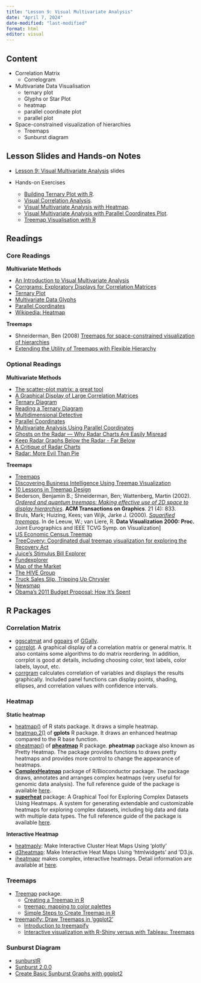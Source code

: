```yaml
---
title: "Lesson 9: Visual Multivariate Analysis"
date: "April 7, 2024"
date-modified: "last-modified"
format: html
editor: visual
---
```


## Content

-   Correlation Matrix
    -   Correlogram
-   Multivariate Data Visualisation
    -   ternary plot
    -   Glyphs or Star Plot
    -   heatmap
    -   parallel coordinate plot
    -   parallel plot
-   Space-constrained visualization of hierarchies
    -   Treemaps
    -   Sunburst diagram

## Lesson Slides and Hands-on Notes

-   [Lesson 9: Visual Multivariate Analysis](../lesson/Lesson06/Lesson06-VMA.html) slides

-   Hands-on Exercises

    -   [Building Ternary Plot with R](https://r4va.netlify.app/chap13).
    -   [Visual Correlation Analysis](https://r4va.netlify.app/chap06).
    -   [Visual Multivariate Analysis with Heatmap](https://r4va.netlify.app/chap14).
    -   [Visual Multivariate Analysis with Parallel Coordinates Plot](https://r4va.netlify.app/chap15).
    -   [Treemap Visualisation with R](https://r4va.netlify.app/chap16)

## Readings

### Core Readings

**Multivariate Methods**

-   [An Introduction to Visual Multivariate Analysis](http://www.perceptualedge.com/articles/b-eye/visual_multivariate_analysis.pdf)
-   [Corrgrams: Exploratory Displays for Correlation Matrices](https://search-proquest-com.libproxy.smu.edu.sg/docview/228501277?rfr_id=info%3Axri%2Fsid%3Aprimo)
-   [Ternary Plot](https://en.wikipedia.org/wiki/Ternary_plot)
-   [Multivariate Data Glyphs](https://link-springer-com.libproxy.smu.edu.sg/content/pdf/10.1007%2F978-3-540-33037-0_8.pdf)
-   [Parallel Coordinates](https://link-springer-com.libproxy.smu.edu.sg/content/pdf/10.1007%2F978-3-540-33037-0_25.pdf)
-   [Wikipedia: Heatmap](http://en.wikipedia.org/wiki/Heat_map)

**Treemaps**

-   Shneiderman, Ben (2008) [Treemaps for space-constrained visualization of hierarchies](http://www.cs.umd.edu/hcil/treemap-history/)
-   [Extending the Utility of Treemaps with Flexible Hierarchy](http://www.cs.umd.edu/hcil/treemap/FLEXIBLE-HIERARCHY-FINAL.pdf)

### Optional Readings

**Multivariate Methods**

-   [The scatter-plot matrix: a great tool](http://junkcharts.typepad.com/junk_charts/2010/06/the-scatterplot-matrix-a-great-tool.html)
-   [A Graphical Display of Large Correlation Matrices](https://search-proquest-com.libproxy.smu.edu.sg/docview/1750838449?rfr_id=info%3Axri%2Fsid%3Aprimo)
-   [Ternary Diagram](https://www.sciencedirect.com/topics/engineering/ternary-diagram)
-   [Reading a Ternary Diagram](http://csmgeo.csm.jmu.edu/geollab/fichter/Sedrx/readternary.html)
-   [Multidimensional Detective](http://www.ifs.tuwien.ac.at/~silvia/wien/vu-infovis/articles/Inselberg-InfoVis97.pdf)
-   [Parallel Coordinates](https://eagereyes.org/techniques/parallel-coordinates)
-   [Multivariate Analysis Using Parallel Coordinates](http://www.perceptualedge.com/articles/b-eye/parallel_coordinates.pdf)
-   [Ghosts on the Radar --- Why Radar Charts Are Easily Misread](https://towardsdatascience.com/ghosts-on-the-radar-why-radar-charts-are-easily-misread-dba00fc399ef)
-   [Keep Radar Graphs Below the Radar - Far Below](https://www.perceptualedge.com/articles/dmreview/radar_graphs.pdf)
-   [A Critique of Radar Charts](https://blog.scottlogic.com/2011/09/23/a-critique-of-radar-charts.html)
-   [Radar: More Evil Than Pie](https://www.darkhorseanalytics.com/blog/radar-more-evil-than-pie)

**Treemaps**

-   [Treemaps](http://eagereyes.org/Techniques/Treemaps.html)
-   [Discovering Business Intelligence Using Treemap Visualization](http://www.b-eye-network.com/view/2673)
-   [10 Lessons in Treemap Design](http://www.juiceanalytics.com/writing/10-lessons-treemap-design/)
-   Bederson, Benjamin B.; Shneiderman, Ben; Wattenberg, Martin (2002). [*Ordered and quantum treemaps: Making effective use of 2D space to display hierarchies*](http://delivery.acm.org.libproxy.smu.edu.sg/10.1145/580000/571649/p833-b_bederson.pdf?ip=202.161.43.77&id=571649&acc=ACTIVE%20SERVICE&key=FF6731C4D3E3CFFF%2E39D185EE56A58666%2E4D4702B0C3E38B35%2E4D4702B0C3E38B35&__acm__=1538033167_4a6787aed9b15196b9e585b3af4b7031). **ACM Transactions on Graphics**. 21 (4): 833.
-   Bruls, Mark; Huizing, Kees; van Wijk, Jarke J. (2000). [*Squarified treemaps*](http://www.win.tue.nl/~vanwijk/stm.pdf). In de Leeuw, W.; van Liere, R. **Data Visualization 2000: Proc.** Joint Eurographics and IEEE TCVG Symp. on Visualization\]
-   [US Economic Census Treemap](http://www.juiceanalytics.com/writing/us-economic-census-treemap/)
-   [TreeCovery: Coordinated dual treemap visualization for exploring the Recovery Act](https://ac-els-cdn-com.libproxy.smu.edu.sg/S0740624X11001055/1-s2.0-S0740624X11001055-main.pdf?_tid=5f3e825d-c9d0-414f-b1d2-3ffbe8e115d1&acdnat=1538033558_64b0c1431092fec2ea12cc5e7ba8e77b)
-   [Juice's Stimulus Bill Explorer](http://www.juiceanalytics.com/writing/juices-stimulus-bill-explorer/)
-   [Fundexplorer](http://www.cc.gatech.edu/gvu/ii/fundexplorer/)
-   [Map of the Market](http://www.smartmoney.com/map-of-the-market/)
-   [The HIVE Group](http://www.hivegroup.com/gallery/index.html)
-   [Truck Sales Slip, Tripping Up Chrysler](http://www.nytimes.com/imagepages/2007/02/25/business/20070225_CHRYSLER_GRAPHIC.html)
-   [Newsmap](http://newsmap.jp/)
-   [Obama's 2011 Budget Proposal: How It's Spent](http://www.nytimes.com/interactive/2010/02/01/us/budget.html)

## R Packages

### Correlation Matrix

-   [ggscatmat](https://ggobi.github.io/ggally/#ggallyggscatmat) and [ggpairs](https://ggobi.github.io/ggally/#ggallyggpairs) of [GGally](https://ggobi.github.io/ggally/index.html).
-   [corrplot](https://cran.r-project.org/web/packages/corrplot/index.html). A graphical display of a correlation matrix or general matrix. It also contains some algorithms to do matrix reordering. In addition, corrplot is good at details, including choosing color, text labels, color labels, layout, etc.
-   [corrgram](https://cran.r-project.org/web/packages/corrgram/index.html) calculates correlation of variables and displays the results graphically. Included panel functions can display points, shading, ellipses, and correlation values with confidence intervals.

### Heatmap

**Static heatmap**

-   [heatmap()](https://www.rdocumentation.org/packages/stats/versions/3.6.0/topics/heatmap) of R stats package. It draws a simple heatmap.
-   [heatmap.2()](https://www.rdocumentation.org/packages/gplots/versions/3.0.1.1/topics/heatmap.2) of **gplots** R package. It draws an enhanced heatmap compared to the R base function.
-   [pheatmap()](https://www.rdocumentation.org/packages/pheatmap/versions/1.0.12/topics/pheatmap) of [**pheatmap**](https://www.rdocumentation.org/packages/pheatmap) R package. **pheatmap** package also known as Pretty Heatmap. The package provides functions to draws pretty heatmaps and provides more control to change the appearance of heatmaps.
-   [**ComplexHeatmap**](https://bioconductor.org/packages/release/bioc/html/ComplexHeatmap.html) package of R/Bioconductor package. The package draws, annotates and arranges complex heatmaps (very useful for genomic data analysis). The full reference guide of the package is available [here](https://jokergoo.github.io/ComplexHeatmap-reference/book/).
-   [**superheat**](https://cran.r-project.org/web/packages/superheat/) package: A Graphical Tool for Exploring Complex Datasets Using Heatmaps. A system for generating extendable and customizable heatmaps for exploring complex datasets, including big data and data with multiple data types. The full reference guide of the package is available [here](https://rlbarter.github.io/superheat/).

**Interactive Heatmap**

-   [heatmaply](https://cran.r-project.org/web/packages/heatmaply/index.html): Make Interactive Cluster Heat Maps Using 'plotly'
-   [d3heatmap](https://cran.r-project.org/web/packages/d3heatmap/index.html): Make Interactive Heat Maps Using 'htmlwidgets' and 'D3.js.
-   [iheatmapr](https://cran.r-project.org/web/packages/iheatmapr/index.html) makes complex, interactive heatmaps. Detail information are available at [here](https://docs.ropensci.org/iheatmapr/).

### Treemaps

-   [Treemap](https://cran.r-project.org/web/packages/treemap/) package.
    -   [Creating a Treemap in R](https://rpubs.com/brandonkopp/creating-a-treemap-in-r)
    -   [treemap: mapping to color palettes](https://cran.r-project.org/web/packages/treemap/vignettes/treemap-color_mapping.html)
    -   [Simple Steps to Create Treemap in R](https://r-posts.com/simple-steps-to-create-treemap-in-r/)
-   [treemapify: Draw Treemaps in 'ggplot2'](https://cran.r-project.org/web/packages/treemapify/index.html)
    -   [Introduction to treemapify](https://cran.r-project.org/web/packages/treemapify/vignettes/introduction-to-treemapify.html)
    -   [Interactive visualization with R-Shiny versus with Tableau: Treemaps](https://datascience-enthusiast.com/R/R_shiny_Tableau_treemap.html)

### Sunburst Diagram

-   [sunburstR](https://cran.r-project.org/web/packages/sunburstR/)
-   [Sunburst 2.0.0](https://cran.r-project.org/web/packages/sunburstR/vignettes/sunburst-2-0-0.html)
-   [Create Basic Sunburst Graphs with ggplot2](https://medium.com/optima-blog/create-basic-sunburst-graphs-with-ggplot2-7d7484d92c61)
